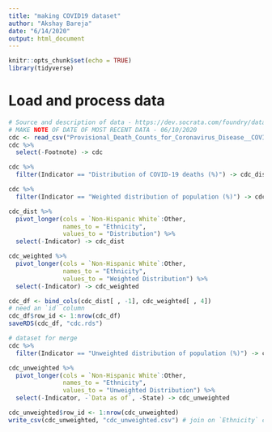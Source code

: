 ```yaml
---
title: "making COVID19 dataset"
author: "Akshay Bareja"
date: "6/14/2020"
output: html_document
---
```


```r
knitr::opts_chunk$set(echo = TRUE)
library(tidyverse)
```

# Load and process data
```r
# Source and description of data - https://dev.socrata.com/foundry/data.cdc.gov/pj7m-y5uh
# MAKE NOTE OF DATE OF MOST RECENT DATA - 06/10/2020
cdc <- read_csv("Provisional_Death_Counts_for_Coronavirus_Disease__COVID-19___Weekly_State-Specific_Data_Updates.csv")
cdc %>% 
  select(-Footnote) -> cdc

cdc %>% 
  filter(Indicator == "Distribution of COVID-19 deaths (%)") -> cdc_dist

cdc %>% 
  filter(Indicator == "Weighted distribution of population (%)") -> cdc_weighted

cdc_dist %>% 
  pivot_longer(cols = `Non-Hispanic White`:Other,
               names_to = "Ethnicity",
               values_to = "Distribution") %>% 
  select(-Indicator) -> cdc_dist

cdc_weighted %>% 
  pivot_longer(cols = `Non-Hispanic White`:Other,
               names_to = "Ethnicity",
               values_to = "Weighted Distribution") %>% 
  select(-Indicator) -> cdc_weighted

cdc_df <- bind_cols(cdc_dist[ , -1], cdc_weighted[ , 4])
# need an `id` column
cdc_df$row_id <- 1:nrow(cdc_df)
saveRDS(cdc_df, "cdc.rds")

# dataset for merge 
cdc %>% 
  filter(Indicator == "Unweighted distribution of population (%)") -> cdc_unweighted

cdc_unweighted %>% 
  pivot_longer(cols = `Non-Hispanic White`:Other,
               names_to = "Ethnicity",
               values_to = "Unweighted Distribution") %>% 
  select(-Indicator, -`Data as of`, -State) -> cdc_unweighted

cdc_unweighted$row_id <- 1:nrow(cdc_unweighted)
write_csv(cdc_unweighted, "cdc_unweighted.csv") # join on `Ethnicity` column

```

